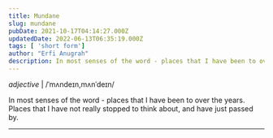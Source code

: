 ```yaml
---
title: Mundane
slug: mundane
pubDate: 2021-10-17T04:14:27.000Z
updatedDate: 2022-06-13T06:35:19.000Z
tags: [ 'short form']
author: "Erfi Anugrah"
description: In most senses of the word - places that I have been to over the years. Places that I have not really stopped to think about, and have just passed by. 
---
```


*adjective* | /ˈmʌndeɪn,mʌnˈdeɪn/

In most senses of the word - places that I have been to over the years. Places that I have not really stopped to think about, and have just passed by. 

---